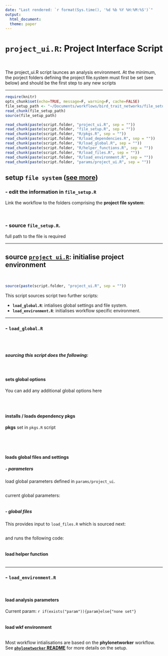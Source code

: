 ```yaml
---
date: "Last rendered: `r format(Sys.time(), '%d %b %Y %H:%M:%S')`"
output: 
  html_document:
  theme: paper
---
```

# **`project_ui.R`: Project Interface Script**

<br>

The project_ui.R script launces an analysis environment. At the minimum, the porject folders defining the project file.system must first be set (see below) and should be the first step to any new scripts

***


```r
require(knitr)
opts_chunk$set(echo=TRUE, message=F, warning=F, cache=FALSE)
file_setup_path <- "~/Documents/workflows/bird_trait_networks/file_setup.R"
read_chunk(file_setup_path)
source(file_setup_path)

```

```r
read_chunk(paste(script.folder, "project_ui.R", sep = ""))
read_chunk(paste(script.folder, "file_setup.R", sep = ""))
read_chunk(paste(script.folder, "R/pkgs.R", sep = ""))
read_chunk(paste(script.folder, "R/load_dependencies.R", sep = ""))
read_chunk(paste(script.folder, "R/load_global.R", sep = ""))
read_chunk(paste(script.folder, "R/helper_functions.R", sep = ""))
read_chunk(paste(script.folder, "R/load_files.R", sep = ""))
read_chunk(paste(script.folder, "R/load_environment.R", sep = ""))
read_chunk(paste(script.folder, "params/project_ui.R", sep = ""))

```

## **setup `file system`** ([see more](http://annakrystalli.github.io/bird_trait_networks/project_README.nb.html))

### - edit the information in `file_setup.R`
Link the workflow to the folders comprising the **project file system**:

<br>

### - source `file_setup.R`.
full path to the file is required

*** 
## **source [`project_ui.R`](https://github.com/annakrystalli/bird_trait_networks/blob/master/project_ui.R): initialise project environment**

<br>

```r
source(paste(script.folder, "project_ui.R", sep = ""))

```

This script sources script two further scripts:

- **`load_global.R`**: intialises global settings and file system.
- **`load_environment.R`**: initialises workflow specific environment.

***

### - **`load_global.R`**

<br>

```r

```
##### sourcing this script does the following:

<br>

#### sets global options
You can add any additional global options here

```r

```

<br>

#### installs / loads dependency pkgs

**pkgs** set in `pkgs.R` script

```r

```

```r

```

<br>

#### loads global files and settings

##### - parameters
load global parameters defined in `params/project_ui`.

```r

```

current global parameters:

```r

```

##### - global files
This provides input to `load_files.R` which is sourced next: 
```r

```

and runs the following code:
```r

```

#### load helper function

```r

```

***
### - **`load_environment.R`**

<br>

#### load analysis parameters
Current param: `r if(exists("param")){param}else{"none set"}`
```r

```
#### load wkf environment
```r

```


Most workflow intialisations are based on the **phylonetworker** workflow. See [**`phylonetworker` README**](http://annakrystalli.github.io/bird_trait_networks/PhyloNetworker_README.nb.html) for more details on the setup.